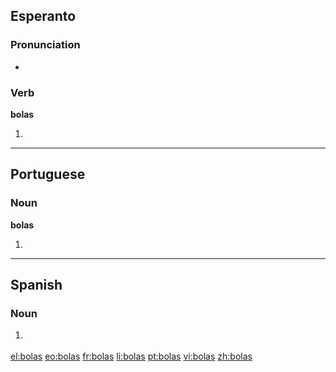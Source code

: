 ==Esperanto==

===Pronunciation===
* {{IPA|/ˈbolas/|lang=eo}}

===Verb===
'''bolas'''

# {{eo-form of|bol|as}}

----

==Portuguese==

===Noun===
'''bolas''' {{f}}

# {{pt-noun form of|[[bola]]|onlyf|pl}}

----

==Spanish==

===Noun===
{{infl|es|noun form|g=f|g2=p}}

# {{vulgar|lang=es}} {{plural of|[[bola]]|lang=Spanish|nocat=1}}

[[el:bolas]]
[[eo:bolas]]
[[fr:bolas]]
[[li:bolas]]
[[pt:bolas]]
[[vi:bolas]]
[[zh:bolas]]